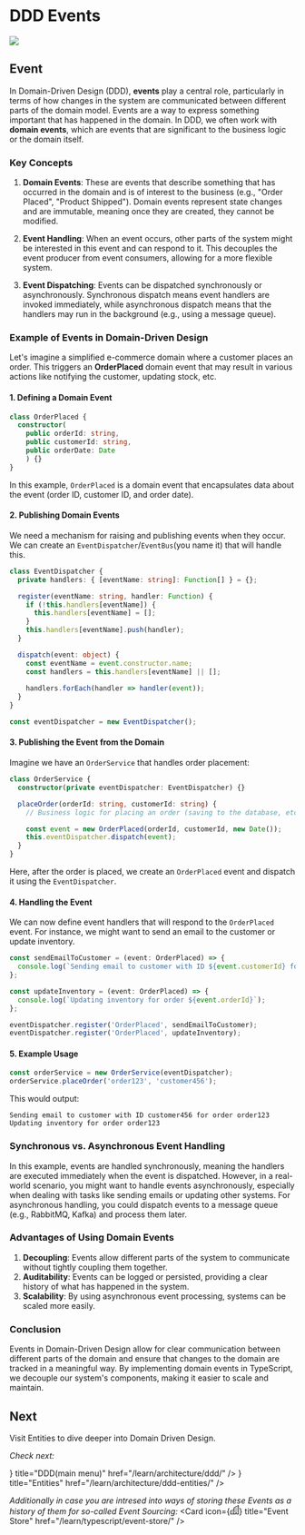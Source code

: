 
# DDD Events

<img className="rounded-2xl border-2 border-gray-800" src="/assets/read/ddd_events.png" />

## Event

In Domain-Driven Design (DDD), **events** play a central role, particularly in terms of how changes in the system are communicated between different parts of the domain model. Events are a way to express something important that has happened in the domain. In DDD, we often work with **domain events**, which are events that are significant to the business logic or the domain itself.

### Key Concepts
1. **Domain Events**: These are events that describe something that has occurred in the domain and is of interest to the business (e.g., "Order Placed", "Product Shipped"). Domain events represent state changes and are immutable, meaning once they are created, they cannot be modified.

2. **Event Handling**: When an event occurs, other parts of the system might be interested in this event and can respond to it. This decouples the event producer from event consumers, allowing for a more flexible system.

3. **Event Dispatching**: Events can be dispatched synchronously or asynchronously. Synchronous dispatch means event handlers are invoked immediately, while asynchronous dispatch means that the handlers may run in the background (e.g., using a message queue).

### Example of Events in Domain-Driven Design

Let's imagine a simplified e-commerce domain where a customer places an order. This triggers an **OrderPlaced** domain event that may result in various actions like notifying the customer, updating stock, etc.

#### 1. Defining a Domain Event

```typescript
class OrderPlaced {
  constructor(
    public orderId: string,
    public customerId: string,
    public orderDate: Date
    ) {}
}
```

In this example, `OrderPlaced` is a domain event that encapsulates data about the event (order ID, customer ID, and order date).

#### 2. Publishing Domain Events

We need a mechanism for raising and publishing events when they occur. We can create an `EventDispatcher`/`EventBus`(you name it) that will handle this.

```typescript
class EventDispatcher {
  private handlers: { [eventName: string]: Function[] } = {};

  register(eventName: string, handler: Function) {
    if (!this.handlers[eventName]) {
      this.handlers[eventName] = [];
    }
    this.handlers[eventName].push(handler);
  }

  dispatch(event: object) {
    const eventName = event.constructor.name;
    const handlers = this.handlers[eventName] || [];
    
    handlers.forEach(handler => handler(event));
  }
}

const eventDispatcher = new EventDispatcher();
```

#### 3. Publishing the Event from the Domain

Imagine we have an `OrderService` that handles order placement:

```typescript
class OrderService {
  constructor(private eventDispatcher: EventDispatcher) {}

  placeOrder(orderId: string, customerId: string) {
    // Business logic for placing an order (saving to the database, etc.)

    const event = new OrderPlaced(orderId, customerId, new Date());
    this.eventDispatcher.dispatch(event);
  }
}
```

Here, after the order is placed, we create an `OrderPlaced` event and dispatch it using the `EventDispatcher`.

#### 4. Handling the Event

We can now define event handlers that will respond to the `OrderPlaced` event. For instance, we might want to send an email to the customer or update inventory.

```typescript
const sendEmailToCustomer = (event: OrderPlaced) => {
  console.log(`Sending email to customer with ID ${event.customerId} for order ${event.orderId}`);
};

const updateInventory = (event: OrderPlaced) => {
  console.log(`Updating inventory for order ${event.orderId}`);
};

eventDispatcher.register('OrderPlaced', sendEmailToCustomer);
eventDispatcher.register('OrderPlaced', updateInventory);
```

#### 5. Example Usage

```typescript
const orderService = new OrderService(eventDispatcher);
orderService.placeOrder('order123', 'customer456');
```

This would output:

```
Sending email to customer with ID customer456 for order order123
Updating inventory for order order123
```

### Synchronous vs. Asynchronous Event Handling

In this example, events are handled synchronously, meaning the handlers are executed immediately when the event is dispatched. However, in a real-world scenario, you might want to handle events asynchronously, especially when dealing with tasks like sending emails or updating other systems. For asynchronous handling, you could dispatch events to a message queue (e.g., RabbitMQ, Kafka) and process them later.

### Advantages of Using Domain Events

1. **Decoupling**: Events allow different parts of the system to communicate without tightly coupling them together.
2. **Auditability**: Events can be logged or persisted, providing a clear history of what has happened in the system.
3. **Scalability**: By using asynchronous event processing, systems can be scaled more easily.

### Conclusion

Events in Domain-Driven Design allow for clear communication between different parts of the domain and ensure that changes to the domain are tracked in a meaningful way. By implementing domain events in TypeScript, we decouple our system's components, making it easier to scale and maintain.

## Next

Visit Entities to dive deeper into Domain Driven Design.

*Check next:*

<Cards>
  <Card icon={<svg xmlns="http://www.w3.org/2000/svg" width="16" height="16" fill="currentColor" viewBox="0 0 16 16">
    <path d="M14.763.075A.5.5 0 0 1 15 .5v15a.5.5 0 0 1-.5.5h-3a.5.5 0 0 1-.5-.5V14h-1v1.5a.5.5 0 0 1-.5.5h-9a.5.5 0 0 1-.5-.5V10a.5.5 0 0 1 .342-.474L6 7.64V4.5a.5.5 0 0 1 .276-.447l8-4a.5.5 0 0 1 .487.022M6 8.694 1 10.36V15h5zM7 15h2v-1.5a.5.5 0 0 1 .5-.5h2a.5.5 0 0 1 .5.5V15h2V1.309l-7 3.5z"/>
    <path d="M2 11h1v1H2zm2 0h1v1H4zm-2 2h1v1H2zm2 0h1v1H4zm4-4h1v1H8zm2 0h1v1h-1zm-2 2h1v1H8zm2 0h1v1h-1zm2-2h1v1h-1zm0 2h1v1h-1zM8 7h1v1H8zm2 0h1v1h-1zm2 0h1v1h-1zM8 5h1v1H8zm2 0h1v1h-1zm2 0h1v1h-1zm0-2h1v1h-1z"/>
    </svg>} title="DDD(main menu)" href="/learn/architecture/ddd/" />
  <Card icon={<svg xmlns="http://www.w3.org/2000/svg" width="16" height="16" fill="currentColor" viewBox="0 0 16 16">
    <path d="M14.763.075A.5.5 0 0 1 15 .5v15a.5.5 0 0 1-.5.5h-3a.5.5 0 0 1-.5-.5V14h-1v1.5a.5.5 0 0 1-.5.5h-9a.5.5 0 0 1-.5-.5V10a.5.5 0 0 1 .342-.474L6 7.64V4.5a.5.5 0 0 1 .276-.447l8-4a.5.5 0 0 1 .487.022M6 8.694 1 10.36V15h5zM7 15h2v-1.5a.5.5 0 0 1 .5-.5h2a.5.5 0 0 1 .5.5V15h2V1.309l-7 3.5z"/>
    <path d="M2 11h1v1H2zm2 0h1v1H4zm-2 2h1v1H2zm2 0h1v1H4zm4-4h1v1H8zm2 0h1v1h-1zm-2 2h1v1H8zm2 0h1v1h-1zm2-2h1v1h-1zm0 2h1v1h-1zM8 7h1v1H8zm2 0h1v1h-1zm2 0h1v1h-1zM8 5h1v1H8zm2 0h1v1h-1zm2 0h1v1h-1zm0-2h1v1h-1z"/>
    </svg>} title="Entities" href="/learn/architecture/ddd-entities/" />
</Cards>

*Additionally in case you are intresed into ways of storing these Events as a history of them for so-called Event Sourcing:*
<Cards>
  <Card icon={<svg xmlns="http://www.w3.org/2000/svg" width="16" height="16" fill="currentColor" viewBox="0 0 16 16">
    <path d="M14.763.075A.5.5 0 0 1 15 .5v15a.5.5 0 0 1-.5.5h-3a.5.5 0 0 1-.5-.5V14h-1v1.5a.5.5 0 0 1-.5.5h-9a.5.5 0 0 1-.5-.5V10a.5.5 0 0 1 .342-.474L6 7.64V4.5a.5.5 0 0 1 .276-.447l8-4a.5.5 0 0 1 .487.022M6 8.694 1 10.36V15h5zM7 15h2v-1.5a.5.5 0 0 1 .5-.5h2a.5.5 0 0 1 .5.5V15h2V1.309l-7 3.5z"/>
    <path d="M2 11h1v1H2zm2 0h1v1H4zm-2 2h1v1H2zm2 0h1v1H4zm4-4h1v1H8zm2 0h1v1h-1zm-2 2h1v1H8zm2 0h1v1h-1zm2-2h1v1h-1zm0 2h1v1h-1zM8 7h1v1H8zm2 0h1v1h-1zm2 0h1v1h-1zM8 5h1v1H8zm2 0h1v1h-1zm2 0h1v1h-1zm0-2h1v1h-1z"/>
    </svg>} title="Event Store" href="/learn/typescript/event-store/" />
</Cards>

<section className="rounded-2xl bg-lines flex mt-10 mb-20 h-20 w-full"></section>

<LatestReadings />
